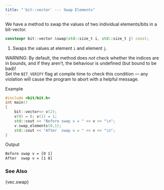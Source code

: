 ```yaml
---
title: "`bit::vector` --- Swap Elements"
---
```


We have a method to swap the values of two individual elements/bits in a bit-vector.

```cpp
constexpr bit::vector &swap(std::size_t i, std::size_t j) const;       // <1>
```
1. Swaps the values at element `i` and element `j`.

WARNING: By default, the method does *not* check whether the indices are in bounds, and if they aren't, the behaviour is undefined (but bound to be bad)! \
Set the `BIT_VERIFY` flag at compile time to check this condition --- any violation will cause the program to abort with a helpful message.

[Example]{.bt}
```cpp
#include <bit/bit.h>
int main()
{
    bit::vector<> v(2);
    v(0) = 0; v(1) = 1;
    std::cout << "Before swap v = " << v << "\n";
    v.swap_elements(0,1);
    std::cout << "After  swap v = " << v << "\n";
}
```

[Output]{.bt}
```bash
Before swap v = [0 1]
After  swap v = [1 0]
```

### See Also
{vec.swap}
